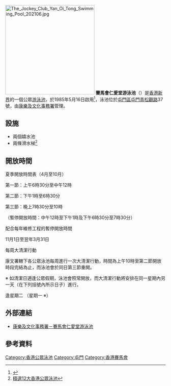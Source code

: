 [[File:The_Jockey_Club_Yan_Oi_Tong_Swimming_Pool_202106.jpg|280px]]
'''賽馬會仁愛堂游泳池'''（{{lang-en|'''The Jockey Club Yan Oi Tong Swimming Pool'''}}）是[[香港|香港]][[新界|新界]]的一個公眾[[游泳池|游泳池]]，於1985年5月16日啟用<ref>{{Cite web |url=http://www.ohpama.com/63249/24parent/%E3%80%90%E5%85%AC%E7%9C%BE%E6%B3%B3%E6%B1%A0%E6%94%BB%E7%95%A5%E3%80%91%E5%85%A8%E6%B8%AF21%E5%80%8B%E5%AC%89%E6%B0%B4%E6%B1%A0%E9%82%8A%E5%80%8B%E6%9C%80%E5%95%B1%E7%8E%A9%EF%BC%9F/8/ |title=公眾泳池攻略 |access-date=2018-10-29 |archive-date=2016-06-27 |archive-url=https://web.archive.org/web/20160627185609/http://www.ohpama.com/63249/24parent/%E3%80%90%E5%85%AC%E7%9C%BE%E6%B3%B3%E6%B1%A0%E6%94%BB%E7%95%A5%E3%80%91%E5%85%A8%E6%B8%AF21%E5%80%8B%E5%AC%89%E6%B0%B4%E6%B1%A0%E9%82%8A%E5%80%8B%E6%9C%80%E5%95%B1%E7%8E%A9%EF%BC%9F/8/ |dead-url=no }}</ref>，泳池位於[[屯門區|屯門區]][[屯門|屯門]][[青松觀路|青松觀路]]37號，由[[康樂及文化事務署|康樂及文化事務署]]管理。

==設施==
*兩個嬉水池
*兩條滑水梯<ref>[https://www.nmplus.hk/593551/lifestyle/%E5%85%AC%E7%9C%BE%E6%B3%B3%E6%B1%A0-%E9%A6%99%E6%B8%AF%E5%85%AC%E7%9C%BE%E6%B3%B3%E6%B1%A0-%E6%BB%91%E6%B0%B4%E6%A2%AF-%E5%AC%89%E6%B0%B4%E6%B1%A0/15/ 精選12大香港公眾泳池]</ref>

==開放時間==

夏季開放時間表（4月至10月）

第一節：上午6時30分至中午12時

第二節：下午1時至6時30分

第三節：晚上7時30分至10時

（暫停開放時間：中午12時至下午1時及下午6時30分至7時30分）

配合每年維修工程的暫停開放時間

11月1日至翌年3月31日

每周大清潔行動

康文署轄下各公眾泳池每周進行一次大清潔行動，時間為上午10時至第二節開放時段完結為止，而泳池會於同日第三節重開。

※ 如清潔日適逢公眾假期，泳池會照常開放，而大清潔行動將安排在同一星期內另一天（在下列括號內所示日子）進行。

逢星期二 
（星期一 ※）

==外部連結==
*[https://www.lcsd.gov.hk/clpss/tc/webApp/Swimming.do?swpId=21 康樂及文化事務署－賽馬會仁愛堂游泳池] {{Wayback|url=https://www.lcsd.gov.hk/clpss/tc/webApp/Swimming.do?swpId=21 |date=20200921060508 }}

==參考資料==
{{reflist}}

{{香港公眾泳池}}
{{香港賽馬會}}
[[Category:香港公眾泳池|Category:香港公眾泳池]]
[[Category:屯門|Category:屯門]]
[[Category:香港賽馬會|Category:香港賽馬會]]